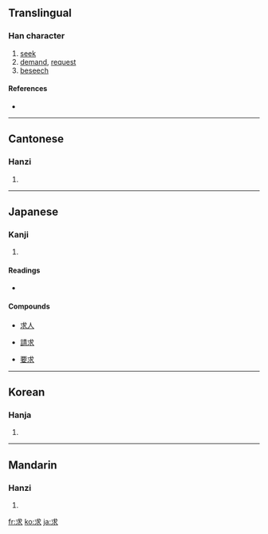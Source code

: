 ==Translingual==

===Han character===
{{Han char|rn=85|rad=水|as=02|sn=6|four=4313<sub>2</sub>|canj=戈十水 (IJE)}}

# [[seek]]
# [[demand]], [[request]]
# [[beseech]]

====References====
* {{Han ref|kx=0604.040|dkj=17105|dj=0998.010|hdz=31547.080|uh=6C42|ud=27714|bh=A844|bd=43076}}

----

==Cantonese==

===Hanzi===
{{yue-hanzi|jyut=|y=kau4}}

# {{defn|Cantonese}}

----

==Japanese==

===Kanji===
{{ja-kanji|grade=4|rs=水02}}

# {{defn|Japanese}}

====Readings====
* {{ja-readings|on=[[きゅう]] (kyū)|kun=[[もとめる]] (motomeru)}}

====Compounds====
{{top4}}
* [[求人]]
{{mid4}}
* [[請求]]
{{mid4}}
* [[要求]]
{{mid4}}
{{bottom}}

----

==Korean==

===Hanja===
{{ko-hanja|hangeul=구|eumhun=|rv=gu|mr=ku|y=kwu}}

# {{defn|Korean}}

----

==Mandarin==

===Hanzi===
{{cmn-hanzi|pin=[[pà]] ([[pa4]]), [[qiú]] ([[qiu2]])|wg=p'a<sup>4</sup>, ch'iu<sup>2</sup>}}

# {{defn|Mandarin}}

[[fr:求]]
[[ko:求]]
[[ja:求]]